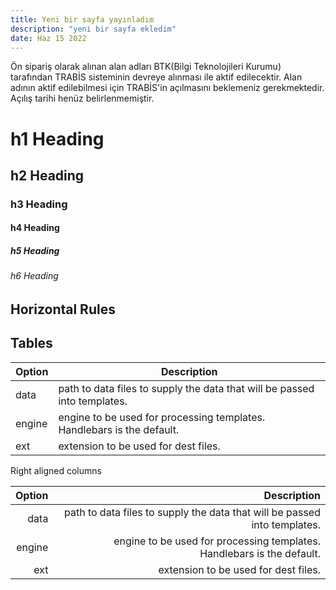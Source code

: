 ```yaml
---
title: Yeni bir sayfa yayınladım
description: "yeni bir sayfa ekledim"
date: Haz 15 2022
---
```


Ön sipariş olarak alınan alan adları BTK(Bilgi Teknolojileri Kurumu) tarafından TRABİS sisteminin devreye alınması ile aktif edilecektir.
Alan adının aktif edilebilmesi için TRABİS'in açılmasını beklemeniz gerekmektedir.
Açılış tarihi henüz belirlenmemiştir.

# h1 Heading

## h2 Heading

### h3 Heading

#### h4 Heading

##### h5 Heading

###### h6 Heading

## Horizontal Rules


## Tables

| Option | Description                                                               |
| ------ | ------------------------------------------------------------------------- |
| data   | path to data files to supply the data that will be passed into templates. |
| engine | engine to be used for processing templates. Handlebars is the default.    |
| ext    | extension to be used for dest files.                                      |

Right aligned columns

| Option |                                                               Description |
| -----: | ------------------------------------------------------------------------: |
|   data | path to data files to supply the data that will be passed into templates. |
| engine |    engine to be used for processing templates. Handlebars is the default. |
|    ext |                                      extension to be used for dest files. |

